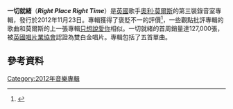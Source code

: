 {{Infobox album <!-- See Wikipedia:WikiProject_Albums -->
| Name       = Right Place Right Time
| Type       = studio
| Cover      = 
| Artist     = [[奧利·莫爾斯|奧利·莫爾斯]]
| Released   = {{Start date|df=yes|2012|11|26}}
| Recorded   = 2012
| Genre      = [[流行音樂|流行]]
| Length     = 41:04 （英國版）
                      34:35 （美國版）
| Label      = {{flatlist|
*[[Syco_Music|Syco]]
*[[Epic_Records|Epic]]}}
| Producer   = {{flatlist|
*[[Ed_Drewett|Ed Drewett]]
*[[Steve_Kipner|Steve Kipner]]
*[[Lucas_Secon|Lucas Secon]]
*Andrew Frampton
*Future Cut
*[[Wayne_Hector|Wayne Hector]]
*[[TMS_(production_team)|TMS]]
*[[Claude_Kelly|Claude Kelly]]
*[[Steve_Robson|Steve Robson]]}}
| Last album = ''[[只想說愛你|只想說愛你]]''<br/>(2011)
| This album = '''''一切就緒'''''<br/>(2012)
| Next album = ''[[無懈可擊|無懈可擊]]''<br/>(2014)
| Misc       =
{{Singles
| Name          = Right Place Right Time
| Type          = studio
| single 1      = [[Troublemaker_(Olly_Murs_song)|Troublemaker]]
| single 1 date = 12 October 2012
| single 2      = [[Army_of_Two_(Olly_Murs_song)|Army of Two]]
| single 2 date = 10 March 2013
| single 3      = [[Dear_Darlin'|Dear Darlin']]
| single 3 date = 26 May 2013
| single 4      = [[Dance_with_Me_Tonight|Dance with Me Tonight]]
| single 4 date = 20 August 2013 <small>(U.S. release)</small>
| single 5      = [[Right_Place_Right_Time_(song)|Right Place Right Time]]
| single 5 date = 23 August 2013
| single 6      = [[Hand_on_Heart|Hand on Heart]]
| single 6 date = 24 November 2013
}}
}}
'''一切就緒'''（'''''Right Place Right Time'''''）是[[英國|英國]]歌手[[奧利·莫爾斯|奧利·莫爾斯]]的第三裝錄音室專輯，發行於2012年11月23日。專輯獲得了褒貶不一的評價<ref name="Metacritic">{{cite web|url=http://www.metacritic.com/music/right-place-right-time/olly-murs|title=Right Place Right Time|publisher=[[Metacritic|Metacritic]]. [[CBS_Interactive|CBS Interactive]]|accessdate=17 April 2013|archive-date=2017-12-14|archive-url=https://web.archive.org/web/20171214054823/http://www.metacritic.com/music/right-place-right-time/olly-murs|dead-url=no}}</ref>，一些觀點批評專輯的歌曲和莫爾斯的上一張專輯[[只想說愛你|只想說愛你]]相似。一切就緒的首周銷量達127,000張，被[[英國唱片業協會|英國唱片業協會]]認證為雙白金唱片。專輯包括了五首單曲。
==參考資料==
{{Reflist}}
[[Category:2012年音樂專輯|Category:2012年音樂專輯]]